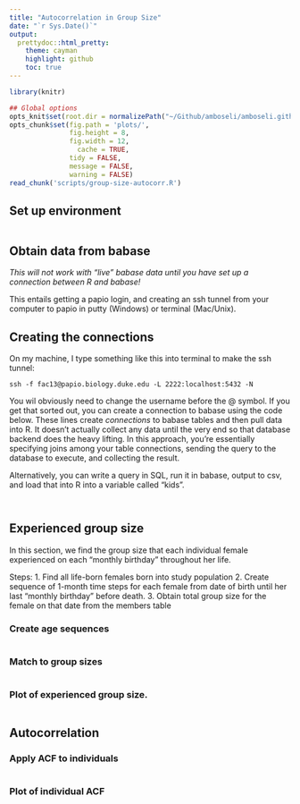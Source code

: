 ```yaml
---
title: "Autocorrelation in Group Size"
date: "`r Sys.Date()`"
output:
  prettydoc::html_pretty:
    theme: cayman
    highlight: github
    toc: true
---
```



```r
library(knitr)

## Global options
opts_knit$set(root.dir = normalizePath("~/Github/amboseli/amboseli.github.io/environmental-signals"))
opts_chunk$set(fig.path = 'plots/',
               fig.height = 8,
               fig.width = 12,
	             cache = TRUE,
               tidy = FALSE,
               message = FALSE,
               warning = FALSE)
read_chunk('scripts/group-size-autocorr.R')
```

## Set up environment

```r
```

## Obtain data from babase

*This will not work with "live" babase data until you have set up a connection between R and babase!* 

This entails getting a papio login, and creating an ssh tunnel from your computer to papio in putty (Windows) or terminal (Mac/Unix).

## Creating the connections

On my machine, I type something like this into terminal to make the ssh tunnel:

`ssh -f fac13@papio.biology.duke.edu -L 2222:localhost:5432 -N`

You wil obviously need to change the username before the @ symbol. If you get that sorted out, you can create a connection to babase using the code below. These lines create _connections_ to babase tables and then pull data into R. It doesn't actually collect any data until the very end so that database backend does the heavy lifting. In this approach, you're essentially specifying joins among your table connections, sending the query to the database to execute, and collecting the result.

Alternatively, you can write a query in SQL, run it in babase, output to csv, and load that into R into a variable called "kids".

```r
```

```r
```

## Experienced group size

In this section, we find the group size that each individual female experienced on each "monthly birthday" throughout her life.

Steps:
1. Find all life-born females born into study population
2. Create sequence of 1-month time steps for each female from date of birth until her last "monthly birthday" before death.
3. Obtain total group size for the female on that date from the members table

### Create age sequences

```r
```

### Match to group sizes

```r
```

### Plot of experienced group size.

```r
```

## Autocorrelation

### Apply ACF to individuals

```r
```

### Plot of individual ACF

```r
```

